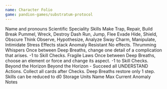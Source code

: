 ```yaml
---
name: Character Folio
game: pandion-games/substratum-protocol
---
```


<Fields>
  <TextField name="name">Name and pronouns</TextField>
  <TextField name="speciality">Scientific Speciality</TextField>
</Fields>

<Columns>
  <Stack>
    <Fields>
      <Heading>Skills</Heading>
      <Box>
        <Row>
          <Label>Make</Label>
          <SelectField
            name="skills.make.max"
            options={["d4", "d6", "d8", "d10", "d12"]}
            defaultValue="d4"
            tooltip="Max"
          ></SelectField>
          <SelectField
            name="skills.make.current"
            options={["d4", "d6", "d8", "d10", "d12"]}
            defaultValue="d4"
            tooltip="Current"
          ></SelectField>
        </Row>
        <Detail>Trap, Repair, Build</Detail>
      </Box>
      <Box>
        <Row>
          <Label>Break</Label>
          <SelectField
            name="skills.break.max"
            options={["d4", "d6", "d8", "d10", "d12"]}
            defaultValue="d4"
            tooltip="Max"
          ></SelectField>
          <SelectField
            name="skills.break.current"
            options={["d4", "d6", "d8", "d10", "d12"]}
            defaultValue="d4"
            tooltip="Current"
          ></SelectField>
        </Row>
        <Detail>Pummel, Wreck, Destroy</Detail>
      </Box>
      <Box>
        <Row>
          <Label>Dash</Label>
          <SelectField
            name="skills.dash.max"
            options={["d4", "d6", "d8", "d10", "d12"]}
            defaultValue="d4"
            tooltip="Max"
          ></SelectField>
          <SelectField
            name="skills.dash.current"
            options={["d4", "d6", "d8", "d10", "d12"]}
            defaultValue="d4"
            tooltip="Current"
          ></SelectField>
        </Row>
        <Detail>Run, Jump, Flee</Detail>
      </Box>
      <Box>
        <Row>
          <Label>Evade</Label>
          <SelectField
            name="skills.evade.max"
            options={["d4", "d6", "d8", "d10", "d12"]}
            defaultValue="d4"
            tooltip="Max"
          ></SelectField>
          <SelectField
            name="skills.evade.current"
            options={["d4", "d6", "d8", "d10", "d12"]}
            defaultValue="d4"
            tooltip="Current"
          ></SelectField>
        </Row>
        <Detail>Hide, Shield, Obscure</Detail>
      </Box>
      <Box>
        <Row>
          <Label>Think</Label>
          <SelectField
            name="skills.think.max"
            options={["d4", "d6", "d8", "d10", "d12"]}
            defaultValue="d4"
            tooltip="Max"
          ></SelectField>
          <SelectField
            name="skills.think.current"
            options={["d4", "d6", "d8", "d10", "d12"]}
            defaultValue="d4"
            tooltip="Current"
          ></SelectField>
        </Row>
        <Detail>Observe, Hypothesize, Analyze</Detail>
      </Box>
      <Box>
        <Row>
          <Label>Sway</Label>
          <SelectField
            name="skills.sway.max"
            options={["d4", "d6", "d8", "d10", "d12"]}
            defaultValue="d4"
            tooltip="Max"
          ></SelectField>
          <SelectField
            name="skills.sway.current"
            options={["d4", "d6", "d8", "d10", "d12"]}
            defaultValue="d4"
            tooltip="Current"
          ></SelectField>
        </Row>
        <Detail>Charm, Manipulate, Intimidate</Detail>
      </Box>
    </Fields>
  </Stack>
  <Stack>
    <Fields>
      <Row>
        <Heading>Stress</Heading>
        <Detail>Effects stack</Detail>
      </Row>
      <Row>
        <Label>Anomaly Resistant</Label>
        <Tracker name="stress.1" min={2} max={2} />
      </Row>
      <Detail>No effects.</Detail>
      <Row>
        <Label>Thrumming Whispers</Label>
        <Tracker name="stress.1" min={2} max={2} />
      </Row>
      <Detail>
        Once between Deep Breaths, change one detail of a complication that
        arises. -1 to Skill Checks.
      </Detail>
      <Row>
        <Label>Fragile Laws</Label>
        <Tracker name="stress.1" min={3} max={3} />
      </Row>
      <Detail>
        Once between Deep Breaths, choose an element or force and change its
        aspect. -1 to Skill Checks.
      </Detail>
      <Row>
        <Label>Beyond the Horizon</Label>
        <Tracker name="stress.1" min={4} max={4} />
      </Row>
      <Detail>
        Beyond the Horizon - Succeed all UNDERSTAND Actions. Collect all cards
        after Checks. Deep Breaths restore only 1 step. Skills can be reduced to
        d0
      </Detail>
    </Fields>
  </Stack>
</Columns>

<Fields>
  <Heading>Storage Units</Heading>
  <List min={3} max={3} name="storage">
    <Row>
      <TextField name="name">Name</TextField>
      <SelectField
        name="max"
        options={["d4", "d6", "d8", "d10", "d12"]}
        defaultValue="d4"
      >
        Max
      </SelectField>
      <SelectField
        name="current"
        options={["d4", "d6", "d8", "d10", "d12"]}
        defaultValue="d4"
      >
        Current
      </SelectField>
    </Row>
  </List>
</Fields>

<Fields>
  <Heading>Anomaly Notes</Heading>
  <TextAreaField name="anomaly.notes" rows={10} />
</Fields>
